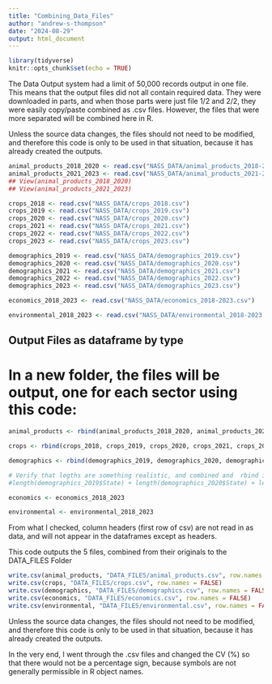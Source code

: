 ```yaml
---
title: "Combining_Data_Files"
author: "andrew-s-thompson"
date: "2024-08-29"
output: html_document
---
```


```r
library(tidyverse)
knitr::opts_chunk$set(echo = TRUE)
```

The Data Output system had a limit of 50,000 records output in one file. This means that the output files did not all contain required data. They were downloaded in parts, and when those parts were just file 1/2 and 2/2, they were easily copy/paste combined as .csv files. However, the files that were more separated will be combined here in R. 

Unless the source data changes, the files should not need to be modified, and therefore this code is only to be used in that situation, because it has already created the outputs. 

```r

animal_products_2018_2020 <- read.csv("NASS_DATA/animal_products_2018-2020.csv")
animal_products_2021_2023 <- read.csv("NASS_DATA/animal_products_2021-2023.csv")
## View(animal_products_2018_2020)
## View(animal_products_2021_2023)

crops_2018 <- read.csv("NASS_DATA/crops_2018.csv")
crops_2019 <- read.csv("NASS_DATA/crops_2019.csv")
crops_2020 <- read.csv("NASS_DATA/crops_2020.csv")
crops_2021 <- read.csv("NASS_DATA/crops_2021.csv")
crops_2022 <- read.csv("NASS_DATA/crops_2022.csv")
crops_2023 <- read.csv("NASS_DATA/crops_2023.csv")

demographics_2019 <- read.csv("NASS_DATA/demographics_2019.csv")
demographics_2020 <- read.csv("NASS_DATA/demographics_2020.csv")
demographics_2021 <- read.csv("NASS_DATA/demographics_2021.csv")
demographics_2022 <- read.csv("NASS_DATA/demographics_2022.csv")
demographics_2023 <- read.csv("NASS_DATA/demographics_2023.csv")

economics_2018_2023 <- read.csv("NASS_DATA/economics_2018-2023.csv")

environmental_2018_2023 <- read.csv("NASS_DATA/environmental_2018-2023.csv")

```

## Output Files as dataframe by type

# In a new folder, the files will be output, one for each sector using this code:

```r

animal_products <- rbind(animal_products_2018_2020, animal_products_2021_2023)

crops <- rbind(crops_2018, crops_2019, crops_2020, crops_2021, crops_2022, crops_2023)

demographics <- rbind(demographics_2019, demographics_2020, demographics_2021, demographics_2022, demographics_2023)

# Verify that legths are something realistic, and combined and  rbind is an effective function
#length(demographics_2019$State) + length(demographics_2020$State) + length(demographics_2021$State) + length(demographics_2022$State) + length(demographics_2023$State) == length(demographics$State)

economics <- economics_2018_2023

environmental <- environmental_2018_2023


```

From what I checked, column headers (first row of csv) are not read in as data, and will not appear in the dataframes except as headers.

This code outputs the 5 files, combined from their originals to the DATA_FILES Folder

```r

write.csv(animal_products, "DATA_FILES/animal_products.csv", row.names = FALSE)
write.csv(crops, "DATA_FILES/crops.csv", row.names = FALSE)
write.csv(demographics, "DATA_FILES/demographics.csv", row.names = FALSE)
write.csv(economics, "DATA_FILES/economics.csv", row.names = FALSE)
write.csv(environmental, "DATA_FILES/environmental.csv", row.names = FALSE)

```


Unless the source data changes, the files should not need to be modified, and therefore this code is only to be used in that situation, because it has already created the outputs. 

In the very end, I went through the .csv files and changed the CV (%) so that there would not be a percentage sign, because symbols are not generally permissible in R object names.


